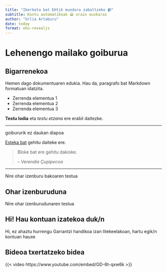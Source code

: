 ```yaml
---
title: "Ikerketa bat EHtik mundura zabaltzeko 📹"
subtitle: Kontu automatikoak 😀 orain euskaraz 
author: "Urlia Artaburu"
date: today
format: ehu-revealjs
---
```


# Lehenengo mailako goiburua

## Bigarrenekoa

Hemen dago dokumentuaren edukia. Hau da, paragrafo bat Markdown formatuan idatzita.

- Zerrenda elementua 1
- Zerrenda elementua 2
- Zerrenda elementua 3

**Testu lodia** eta *testu etzana* ere erabil daitezke.

--- 

goibururik ez daukan diapoa

[Esteka bat](https://www.example.com) gehitu daiteke ere.

> Bloke bat ere gehitu dakioke.
>
> -- *Verendia Çupipecoa*

---

::: {.callout-note}
Nire ohar izenburu bakoaren testua
:::

::: {.callout-note}
## Ohar izenburuduna
Nire ohar izenburudunaren testua
:::

##

::: {.callout-warning}
## Hi! Hau kontuan izatekoa duk/n
Hi, ez ahaztu hurrengu
Garrantzi handikoa izan litekeelakoan, hartu egik/n kontuan hauxe
:::

## Bideoa txertatzeko bidea

{{< video https://www.youtube.com/embed/GD-6t-qxw6k >}}
